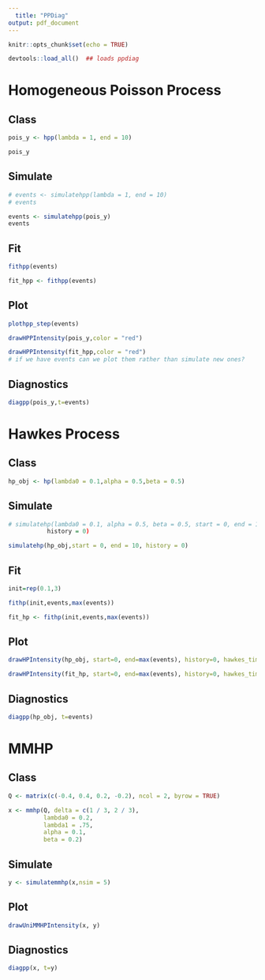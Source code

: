 ```yaml
---
  title: "PPDiag"
output: pdf_document
---
```

  
```r
knitr::opts_chunk$set(echo = TRUE)
```



```r
devtools::load_all()  ## loads ppdiag
```

# Homogeneous Poisson Process

## Class
```r
pois_y <- hpp(lambda = 1, end = 10)

pois_y
```


## Simulate
```r
# events <- simulatehpp(lambda = 1, end = 10)
# events

events <- simulatehpp(pois_y)
events
```

## Fit
```r

fithpp(events)

fit_hpp <- fithpp(events)

```

## Plot
```r
plothpp_step(events)
```


```r
drawHPPIntensity(pois_y,color = "red")

drawHPPIntensity(fit_hpp,color = "red")
# if we have events can we plot them rather than simulate new ones?
```

## Diagnostics
```r
diagpp(pois_y,t=events)
```



# Hawkes Process

## Class
```r
hp_obj <- hp(lambda0 = 0.1,alpha = 0.5,beta = 0.5)
```

## Simulate
```r
# simulatehp(lambda0 = 0.1, alpha = 0.5, beta = 0.5, start = 0, end = 10,
           history = 0)

simulatehp(hp_obj,start = 0, end = 10, history = 0)
```

## Fit
```r
init=rep(0.1,3)

fithp(init,events,max(events))

fit_hp <- fithp(init,events,max(events))
```

## Plot
```r
drawHPIntensity(hp_obj, start=0, end=max(events), history=0, hawkes_time=events)

drawHPIntensity(fit_hp, start=0, end=max(events), history=0, hawkes_time=events)
```

## Diagnostics
```r
diagpp(hp_obj, t=events)
```



# MMHP
## Class
```r
Q <- matrix(c(-0.4, 0.4, 0.2, -0.2), ncol = 2, byrow = TRUE)

x <- mmhp(Q, delta = c(1 / 3, 2 / 3), 
          lambda0 = 0.2,
          lambda1 = .75,
          alpha = 0.1,
          beta = 0.2)
```

## Simulate
```r
y <- simulatemmhp(x,nsim = 5)
```

## Plot
```r
drawUniMMHPIntensity(x, y)
```

## Diagnostics
```r
diagpp(x, t=y)
```
